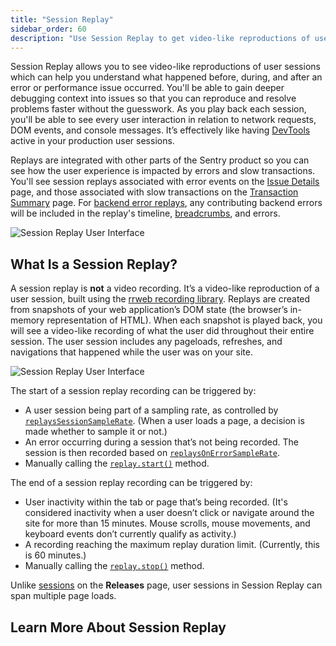 ```yaml
---
title: "Session Replay"
sidebar_order: 60
description: "Use Session Replay to get video-like reproductions of user interactions to improve your website or app experience. Learn about Sentry’s Session Replay here."
---
```


<Include name="feature-stage-beta-session-replay.mdx" />

Session Replay allows you to see video-like reproductions of user sessions which can help you understand what happened before, during, and after an error or performance issue occurred. You'll be able to gain deeper debugging context into issues so that you can reproduce and resolve problems faster without the guesswork. As you play back each session, you'll be able to see every user interaction in relation to network requests, DOM events, and console messages. It’s effectively like having [DevTools](https://developer.chrome.com/docs/devtools/overview/) active in your production user sessions.

Replays are integrated with other parts of the Sentry product so you can see how the user experience is impacted by errors and slow transactions. You'll see session replays associated with error events on the [Issue Details](/product/issues/issue-details/) page, and those associated with slow transactions on the [Transaction Summary](/product/performance/transaction-summary/) page. For [backend error replays](/product/session-replay/getting-started#replays-for-backend-errors), any contributing backend errors will be included in the replay's timeline, [breadcrumbs](https://docs.sentry.io/product/issues/issue-details/breadcrumbs/), and errors.

![Session Replay User Interface](./img/session-replay.png)

## What Is a Session Replay?

A session replay is **not** a video recording. It’s a video-like reproduction of a user session, built using the [rrweb recording library](https://www.rrweb.io/). Replays are created from snapshots of your web application’s DOM state (the browser’s in-memory representation of HTML). When each snapshot is played back, you will see a video-like recording of what the user did throughout their entire session. The user session includes any pageloads, refreshes, and navigations that happened while the user was on your site.

![Session Replay User Interface](./img/session-replay-what-is-a-replay.png)

The start of a session replay recording can be triggered by:

- A user session being part of a sampling rate, as controlled by [`replaysSessionSampleRate`](/platforms/javascript/session-replay/#sampling). (When a user loads a page, a decision is made whether to sample it or not.)
- An error occurring during a session that’s not being recorded. The session is then recorded based on [`replaysOnErrorSampleRate`](/platforms/javascript/session-replay/#sampling).
- Manually calling the [`replay.start()`](/platforms/javascript/session-replay/understanding-sessions/#manually-starting-replay) method.

The end of a session replay recording can be triggered by:

- User inactivity within the tab or page that’s being recorded. (It's considered inactivity when a user doesn’t click or navigate around the site for more than 15 minutes. Mouse scrolls, mouse movements, and keyboard events don’t currently qualify as activity.)
- A recording reaching the maximum replay duration limit. (Currently, this is 60 minutes.)
- Manually calling the [`replay.stop()`](/platforms/javascript/session-replay/understanding-sessions/#manually-stopping-replay) method.

<Note>

Unlike [sessions](/product/releases/health/#session) on the **Releases** page, user sessions in Session Replay can span multiple page loads.

</Note>

## Learn More About Session Replay

<PageGrid />

